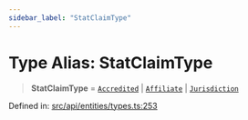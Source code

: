 ```yaml
---
sidebar_label: "StatClaimType"
---
```


# Type Alias: StatClaimType

> **StatClaimType** = [`Accredited`](../enumerations/ClaimType.mdx#accredited) \| [`Affiliate`](../enumerations/ClaimType.mdx#affiliate) \| [`Jurisdiction`](../enumerations/ClaimType.mdx#jurisdiction)

Defined in: [src/api/entities/types.ts:253](https://github.com/PolymeshAssociation/polymesh-sdk/blob/bee6a2fe7a8ce5db42a6982e793782182cde2153/src/api/entities/types.ts#L253)

